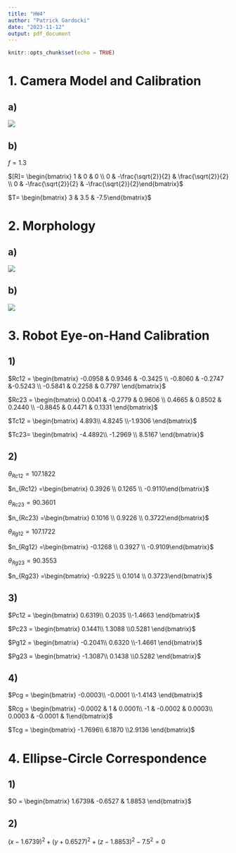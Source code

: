 ```yaml
---
title: "HW4"
author: "Patrick Gardocki"
date: "2023-11-12"
output: pdf_document
---
```


```r
knitr::opts_chunk$set(echo = TRUE)
```

# 1. Camera Model and Calibration

## a)

![](1a.png){}

## b)

$f=1.3$

$[R]= \begin{bmatrix} 1 & 0 & 0 \\ 0 & -\frac{\sqrt{2}}{2} & \frac{\sqrt{2}}{2} \\ 0 & -\frac{\sqrt{2}}{2} & -\frac{\sqrt{2}}{2}\end{bmatrix}$

$T= \begin{bmatrix} 3 & 3.5 & -7.5\end{bmatrix}$



# 2. Morphology

## a)

![](img_0252.png){}

## b)

![](3b.png){}


# 3. Robot Eye-on-Hand Calibration

## 1)


$Rc12 = \begin{bmatrix} -0.0958   & 0.9346  & -0.3425 \\ -0.8060 &  -0.2747   &-0.5243  \\ -0.5841  &  0.2258 &   0.7797 \end{bmatrix}$

$Rc23 = \begin{bmatrix} 0.0041   & -0.2779  & 0.9606 \\ 0.4665 &  0.8502   & 0.2440  \\ -0.8845  &  0.4471 &   0.1331 \end{bmatrix}$

$Tc12 = \begin{bmatrix}     4.893\\  4.8245 \\-1.9306 \end{bmatrix}$

$Tc23= \begin{bmatrix}   -4.4892\\     -1.2969 \\   8.5167 \end{bmatrix}$

## 2)

$\theta_{Rc12} = 107.1822$


$n_{Rc12} =\begin{bmatrix} 0.3926 \\ 0.1265 \\ -0.9110\end{bmatrix}$


$\theta_{Rc23} = 90.3601$


$n_{Rc23} =\begin{bmatrix} 0.1016 \\ 0.9226 \\ 0.3722\end{bmatrix}$


$\theta_{Rg12} = 107.1722$


$n_{Rg12} =\begin{bmatrix} -0.1268 \\ 0.3927 \\ -0.9109\end{bmatrix}$

$\theta_{Rg23} = 90.3553$

$n_{Rg23} =\begin{bmatrix} -0.9225 \\ 0.1014 \\ 0.3723\end{bmatrix}$



## 3)

$Pc12 = \begin{bmatrix}     0.6319\\  0.2035 \\-1.4663 \end{bmatrix}$

$Pc23 = \begin{bmatrix}     0.1441\\  1.3088 \\0.5281 \end{bmatrix}$

$Pg12 = \begin{bmatrix}     -0.2041\\  0.6320 \\-1.4661 \end{bmatrix}$

$Pg23 = \begin{bmatrix}     -1.3087\\  0.1438 \\0.5282 \end{bmatrix}$

    

## 4)

$Pcg = \begin{bmatrix}     -0.0003\\  -0.0001 \\-1.4143 \end{bmatrix}$

$Rcg = \begin{bmatrix}     -0.0002 & 1 & 0.0001\\  -1 & -0.0002 & 0.0003\\ 0.0003 & -0.0001 & 1\end{bmatrix}$

$Tcg = \begin{bmatrix}     -1.7696\\  6.1870 \\2.9136 \end{bmatrix}$



# 4. Ellipse-Circle Correspondence

## 1)
$O = \begin{bmatrix} 1.6739& -0.6527 & 1.8853  \end{bmatrix}$


## 2)

$(x-1.6739)^2 + (y+0.6527)^2 + (z-1.8853)^2 -7.5^2 = 0$
